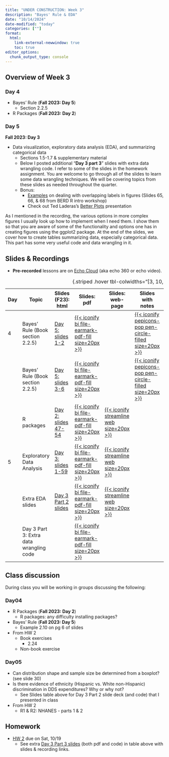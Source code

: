 ```yaml
---
title: "UNDER CONSTRUCTION: Week 3"
description: "Bayes' Rule & EDA"
date: "10/14/2024"
date-modified: "today"
categories: [""]
format: 
  html:
    link-external-newwindow: true
    toc: true
editor_options: 
  chunk_output_type: console
---
```


## Overview of Week 3

### Day 4

-   Bayes' Rule (**Fall 2023: Day 5**)
    -   Section 2.2.5
-   R Packages (**Fall 2023: Day 2**)

### Day 5

**Fall 2023: Day 3**

-   Data visualization, exploratory data analysis (EDA), and summarizing categorical data
    -   Sections 1.5-1.7 & supplementary material
    -   Below I posted additional "**Day 3 part 3**" slides with extra data wrangling code. I refer to some of the slides in the homework assignment. You are welcome to go through all of the slides to learn some data wrangling techniques. We will be covering topics from these slides as needed throughout the quarter.
    -   Bonus:
        -   [Examples](https://berd-r-intro2024.netlify.app/slides_r_berd_2024#/barplots) on dealing with overlapping labels in figures (Slides 65, 66, & 68 from BERD R intro workshop)
        -   Check out Ted Laderas's [Better Plots](https://better-plots.netlify.app/) presentation

::: callout-note
As I mentioned in the recording, the various options in more complex figures I usually look up how to implement when I need them. I show them so that you are aware of some of the functionality and options one has in creating figures using the ggplot2 package. At the end of the slides, we cover how to create tables summarizing data, especially categorical data. This part has some very useful code and data wrangling in it.
:::

## Slides & Recordings

-   **Pre-recorded** lessons are on [Echo Cloud](https://echo360.org/section/4a58d645-5753-4e4f-b962-f8825f59baba/home) (aka echo 360 or echo video).

| Day | Topic | Slides (F23): html | Slides: pdf | Slides: web-page | Slides with notes | Recording Link (F23) | Duration | Code: qmd | Code: html |
|----|----|----|----|----|----|----|----|----|----|
| 4 | Bayes' Rule (Book section 2.2.5) | [Day 5: slides 1-2](../slides/Day05_bsta511.qmd) | [{{< iconify bi file-earmark-pdf-fill size=20px >}}](../LaTeX_slides/Day05_bsta511.pdf) |  | [{{< iconify pepicons-pop pen-circle-filled size=20px >}}](../LaTeX_slides/Day05_bsta511_notes.pdf) | [Day 5 Part 1](https://echo360.org/lesson/77ab7ace-a200-4455-ae0d-8fd0be3216ef/classroom#sortDirection=desc) | 22 min |  |  |
|  | Bayes' Rule (Book section 2.2.5) | [Day 5: slides 3-6](../slides/Day05_bsta511.qmd) | [{{< iconify bi file-earmark-pdf-fill size=20px >}}](../LaTeX_slides/Day05_bsta511.pdf) |  | [{{< iconify pepicons-pop pen-circle-filled size=20px >}}](../LaTeX_slides/Day05_bsta511_notes.pdf) | [Day 5 Part 2](https://echo360.org/lesson/51a9cd82-0772-4254-b4bb-41bbeefcd062/classroom#sortDirection=desc) | 22 min |  |  |
|  | R packages | [Day 2: slides 47-54](../slides/Day02_bsta511.qmd#/r-packages---day-4-in-f24) | [{{< iconify bi file-earmark-pdf-fill size=20px >}}](../slides_pdf/Day02_bsta511.pdf) | [{{< iconify streamline web size=20px >}}](../slides_md/Day02_bsta511_md.qmd#r-packages---day-4-in-f24) |  | [Day 2 Part 4](https://echo360.org/lesson/9536c32e-4f83-492e-b12a-0afb73fbcd4a/classroom#sortDirection=desc) | 30 min | [{{< iconify simple-icons:quarto >}}](https://github.com/niederhausen/BSTA_511_F24/blob/main/slides_code/Day02_bsta511_code.qmd) | [{{< iconify ph file-html-light size=25px >}}](../slides_code/Day02_bsta511_code.qmd#r-packages---day-4-in-f24) |
| 5 | Exploratory Data Analysis | [Day 3: slides 1-59](../slides/Day03_bsta511.qmd) | [{{< iconify bi file-earmark-pdf-fill size=20px >}}](../slides_pdf/Day03_bsta511.pdf) | [{{< iconify streamline web size=20px >}}](../slides_md/Day03_bsta511_md.qmd) |  | [Day 3](https://echo360.org/lesson/8ba30718-f090-4e31-ad77-85e449d70c85/classroom#sortDirection=desc) | 1 hr 18 min | [{{< iconify simple-icons:quarto >}}](https://github.com/niederhausen/BSTA_511_F24/blob/main/slides_code/Day03_bsta511_code.qmd) | [{{< iconify ph file-html-light size=25px >}}](../slides_code/Day03_bsta511_code.qmd) |
|  | Extra EDA slides | [Day 3 Part 2 slides](../slides/Day03_bsta511_part2.qmd) | [{{< iconify bi file-earmark-pdf-fill size=20px >}}](../slides_pdf/Day03_bsta511_part2.pdf) | [{{< iconify streamline web size=20px >}}](../slides_md/Day03_bsta511_md_part2.qmd) |  |  |  | [{{< iconify simple-icons:quarto >}}](https://github.com/niederhausen/BSTA_511_F24/blob/main/slides_code/Day03_bsta511_code_part2.qmd) | [{{< iconify ph file-html-light size=25px >}}](../slides_code/Day03_bsta511_code.qmd) |
|  | Day 3 Part 3: Extra data wrangling code |  | [{{< iconify bi file-earmark-pdf-fill size=20px >}}](../slides_pdf/Day03_bsta511_part3_data_wrangling.pdf) |  |  |  |  | [{{< iconify simple-icons:quarto >}}](https://github.com/niederhausen/BSTA_511_F24/blob/main/slides_code/Day03_bsta511_code_part3_data_wrangling.qmd) | [{{< iconify ph file-html-light size=25px >}}](../slides_code/Day03_bsta511_code_part3_data_wrangling.qmd) |

: {.striped .hover tbl-colwidths="\[3, 10, 8, 5, 5, 5, 6, 6, 5, 5\]"}

## Class discussion

During class you will be working in groups discussing the following:

<!-- [Class discussion Google doc link]() -->

### Day04

-   R Packages (**Fall 2023: Day 2**)
    -   R packages: any difficulty installing packages?
-   Bayes' Rule (**Fall 2023: Day 5**)
    -   Example 2.10 on pg 6 of slides
-   From HW 2
    -   Book exercises
        -   2.24
    -   Non-book exercise

### Day05

-   Can distribution shape and sample size be determined from a boxplot? (see slide 30)
-   Is there evidence of ethnicity (Hispanic vs. White non-Hispanic) discrimination in DDS expenditures? Why or why not?
    -   See Slides table above for Day 3 Part 2 slide deck (and code) that I presented in class
-   From HW 2
    -   R1 & R2: NHANES - parts 1 & 2

<!-- ### Part 2 slides -->

<!-- The Day 3 Part 2 slides include extra EDA to examine further the question of whether there is evidence of ethnicity (Hispanic vs. White non-Hispanic) discrimination in DDS expenditures based on the data. -->

<!-- * [html](../slides/Day03_bsta511_part2.qmd) -->

<!-- * [pdf](https://drive.google.com/file/d/1IofJF8cXrEyfVokBOw0WOcQGuGfETvsu/view?usp=sharing) -->

<!-- * [webpage](../slides_md/Day03_bsta511_md_part2.qmd) -->

<!-- * Code file: [qmd](https://github.com/niederhausen/BSTA_511_F24/blob/main/slides_code/Day03_bsta511_code_part2.qmd), [html](../slides_code/Day03_bsta511_code_part2.qmd) -->

<!-- ### Part 3 slides: Data Wrangling -->

<!-- The Day 3 Part 3 slides provide more data wrangling examples. Some of the functions covered were used in the Day 3 Part 2 slides.  -->

<!-- _HW 2 makes reference to some of the functions in these slides._ -->

<!-- * [pdf](https://drive.google.com/file/d/1IfubP0ei-5jTIVs33dyoEqjMIY-Q8qBe/view?usp=sharing) -->

<!-- * Code file: [qmd](https://github.com/niederhausen/BSTA_511_F24/blob/main/slides_code/Day03_bsta511_code_part3_data_wrangling.qmd), [html](../slides_code/Day03_bsta511_code_part3_data_wrangling.qmd) -->

## Homework

-   [HW 2](../homework/HW_2_F24_bsta511.qmd) due on Sat, 10/19
    -   See extra [Day 3 Part 3 slides](../slides_pdf/Day03_bsta511_part3_data_wrangling.pdf) (both pdf and code) in table above with slides & recording links.
